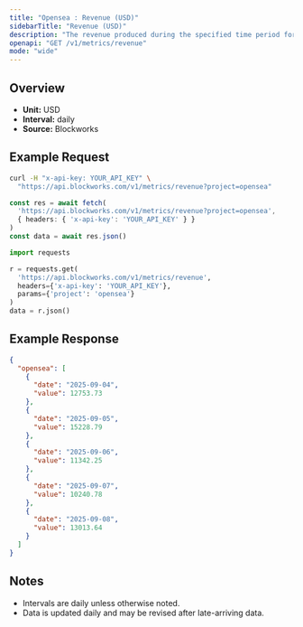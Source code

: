 ```yaml
---
title: "Opensea : Revenue (USD)"
sidebarTitle: "Revenue (USD)"
description: "The revenue produced during the specified time period for given project."
openapi: "GET /v1/metrics/revenue"
mode: "wide"
---
```


## Overview

- **Unit:** USD
- **Interval:** daily
- **Source:** Blockworks

## Example Request

<CodeGroup>

```bash cURL
curl -H "x-api-key: YOUR_API_KEY" \
  "https://api.blockworks.com/v1/metrics/revenue?project=opensea"
```

```typescript TypeScript
const res = await fetch(
  'https://api.blockworks.com/v1/metrics/revenue?project=opensea',
  { headers: { 'x-api-key': 'YOUR_API_KEY' } }
)
const data = await res.json()
```

```python Python
import requests

r = requests.get(
  'https://api.blockworks.com/v1/metrics/revenue',
  headers={'x-api-key': 'YOUR_API_KEY'},
  params={'project': 'opensea'}
)
data = r.json()
```

</CodeGroup>

## Example Response

```json
{
  "opensea": [
    {
      "date": "2025-09-04",
      "value": 12753.73
    },
    {
      "date": "2025-09-05",
      "value": 15228.79
    },
    {
      "date": "2025-09-06",
      "value": 11342.25
    },
    {
      "date": "2025-09-07",
      "value": 10240.78
    },
    {
      "date": "2025-09-08",
      "value": 13013.64
    }
  ]
}
```

## Notes
- Intervals are daily unless otherwise noted.
- Data is updated daily and may be revised after late-arriving data.
